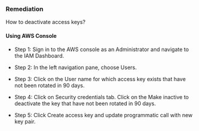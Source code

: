 ### Remediation

How to deactivate access keys?

#### Using AWS Console

- Step 1: Sign in to the AWS console as an Administrator and navigate to the IAM Dashboard.

- Step 2: In the left navigation pane, choose Users.

- Step 3: Click on the User name for which access key exists that have not been rotated in 90 days.

- Step 4: Click on Security credentials tab. Click on the Make inactive to deactivate the key that have not been rotated in 90 days.

- Step 5: Click Create access key and update programmatic call with new key pair.
